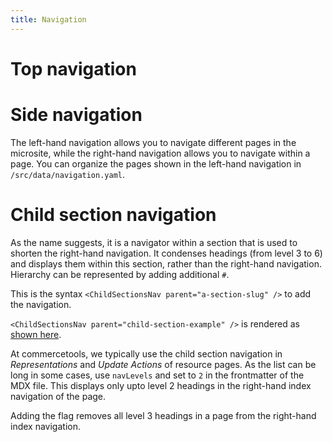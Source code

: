```yaml
---
title: Navigation
---
```


# Top navigation

# Side navigation

The left-hand navigation allows you to navigate different pages in the microsite, while the right-hand navigation allows you to navigate within a page. You can organize the pages shown in the left-hand navigation in `/src/data/navigation.yaml`.

# Child section navigation

As the name suggests, it is a navigator within a section that is used to shorten the right-hand navigation. It condenses headings (from level 3 to 6) and displays them within this section, rather than the right-hand navigation. Hierarchy can be represented by adding additional `#`.

This is the syntax `<ChildSectionsNav parent="a-section-slug" />` to add the navigation.

`<ChildSectionsNav parent="child-section-example" />` is rendered as [shown here](/writing/sample#child-section-example).

At commercetools, we typically use the child section navigation in _Representations_ and _Update Actions_ of resource pages. As the list can be long in some cases, use `navLevels` and set to `2` in the frontmatter of the MDX file. This displays only upto level 2 headings in the right-hand index navigation of the page.

<Warning>
Adding the flag removes all level 3 headings in a page from the right-hand index navigation.
</Warning>

